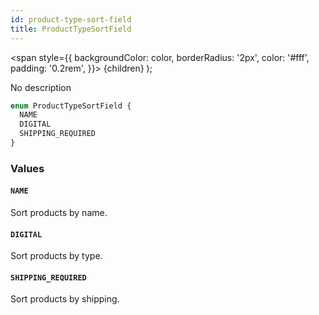 ```yaml
---
id: product-type-sort-field
title: ProductTypeSortField
---
```


<span
style={{
      backgroundColor: color,
      borderRadius: '2px',
      color: '#fff',
      padding: '0.2rem',
    }}>
{children}
</span>
);

No description

```graphql
enum ProductTypeSortField {
  NAME
  DIGITAL
  SHIPPING_REQUIRED
}
```

### Values

#### `NAME`

Sort products by name.

#### `DIGITAL`

Sort products by type.

#### `SHIPPING_REQUIRED`

Sort products by shipping.

